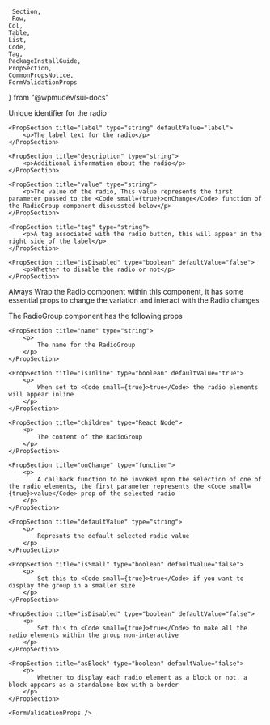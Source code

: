 	 Section, 
	 Row,
	Col, 
	Table, 
	List, 
	Code, 
	Tag, 
	PackageInstallGuide, 
	PropSection, 
	CommonPropsNotice,
	FormValidationProps
} from "@wpmudev/sui-docs"

<PackageInstallGuide packageName="@wpmudev/sui-radio" />

<Section title="Props" border={true}>
	<PropSection title="id" type="string">
		<p>Unique identifier for the radio</p>
	</PropSection>

    <PropSection title="label" type="string" defaultValue="label">
    	<p>The label text for the radio</p>
    </PropSection>

    <PropSection title="description" type="string">
    	<p>Additional information about the radio</p>
    </PropSection>

    <PropSection title="value" type="string">
    	<p>The value of the radio, This value represents the first parameter passed to the <Code small={true}>onChange</Code> function of the RadioGroup component discussted below</p>
    </PropSection>

    <PropSection title="tag" type="string">
    	<p>A tag associated with the radio button, this will appear in the right side of the label</p>
    </PropSection>

    <PropSection title="isDisabled" type="boolean" defaultValue="false">
    	<p>Whether to disable the radio or not</p>
    </PropSection>

</Section>

<Section
	title="RadioGroup"
	contained={true}
	style={{ paddingTop: 30, paddingBottom: 0 }}
>
	<p>Always Wrap the Radio component within this component, it has some essential props to change the variation and interact with the Radio changes </p>
	<p>The RadioGroup component has the following props</p>

	<PropSection title="name" type="string">
    	<p>
    		The name for the RadioGroup
    	</p>
    </PropSection>

    <PropSection title="isInline" type="boolean" defaultValue="true">
    	<p>
    		When set to <Code small={true}>true</Code> the radio elements will appear inline
    	</p>
    </PropSection>

    <PropSection title="children" type="React Node">
    	<p>
    		The content of the RadioGroup
    	</p>
    </PropSection>

    <PropSection title="onChange" type="function">
    	<p>
    		A callback function to be invoked upon the selection of one of the radio elements, the first parameter represents the <Code small={true}>value</Code> prop of the selected radio
    	</p>
    </PropSection>

    <PropSection title="defaultValue" type="string">
    	<p>
    		Represnts the default selected radio value
    	</p>
    </PropSection>

    <PropSection title="isSmall" type="boolean" defaultValue="false">
    	<p>
    		Set this to <Code small={true}>true</Code> if you want to display the group in a smaller size
    	</p>
    </PropSection>

    <PropSection title="isDisabled" type="boolean" defaultValue="false">
    	<p>
    		Set this to <Code small={true}>true</Code> to make all the radio elements within the group non-interactive
    	</p>
    </PropSection>

    <PropSection title="asBlock" type="boolean" defaultValue="false">
    	<p>
    		Whether to display each radio element as a block or not, a block appears as a standalone box with a border
    	</p>
    </PropSection>

	<FormValidationProps />

</Section>

<CommonPropsNotice />
